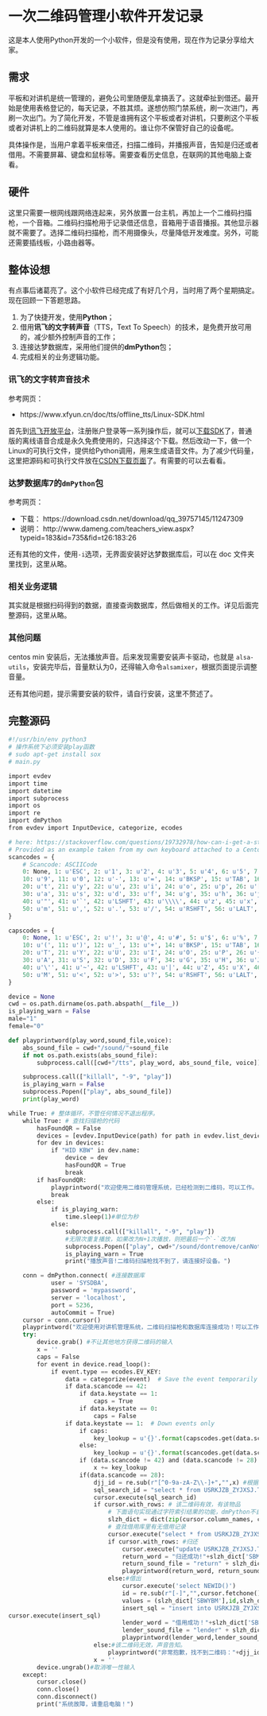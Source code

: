 # 一次二维码管理小软件开发记录

这是本人使用Python开发的一个小软件，但是没有使用，现在作为记录分享给大家。

## 需求

平板和对讲机是统一管理的，避免公司里随便乱拿搞丢了。这就牵扯到借还。最开始是使用表格登记的，每天记录，不胜其烦。遂想仿照门禁系统，刷一次进门，再刷一次出门。为了简化开发，不管是谁拥有这个平板或者对讲机，只要刷这个平板或者对讲机上的二维码就算是本人使用的。谁让你不保管好自己的设备呢。

具体操作是，当用户拿着平板来借还，扫描二维码，并播报声音，告知是归还或者借用。不需要屏幕、键盘和鼠标等。需要查看历史信息，在联网的其他电脑上查看。

## 硬件

这里只需要一根网线跟网络连起来，另外放置一台主机，再加上一个二维码扫描枪，一个音箱。二维码扫描枪用于记录借还信息，音箱用于语音播报。其他显示器就不需要了。选择二维码扫描枪，而不用摄像头，尽量降低开发难度。另外，可能还需要插线板，小路由器等。

## 整体设想

有点事后诸葛亮了。这个小软件已经完成了有好几个月，当时用了两个星期搞定。现在回顾一下答题思路。

1. 为了快捷开发，使用**Python**；
1. 借用**讯飞的文字转声音**（TTS，Text To Speech）的技术，是免费开放可用的，减少额外控制声音的工作；
1. 连接达梦数据库，采用他们提供的**dmPython**包；
1. 完成相关的业务逻辑功能。

### 讯飞的文字转声音技术

参考网页：

- https://www.xfyun.cn/doc/tts/offline_tts/Linux-SDK.html

首先到[讯飞开放平台](https://www.xfyun.cn/)，注册账户登录等一系列操作后，就可以[下载SDK](https://www.xfyun.cn/sdk/dispatcher)了，普通版的离线语音合成是永久免费使用的，只选择这个下载。然后改动一下，做一个Linux的可执行文件，提供给Python调用，用来生成语音文件。为了减少代码量，这里把源码和可执行文件放在[CSDN下载页面](https://download.csdn.net/download/bubifengyun/12120935)了。有需要的可以去看看。

### 达梦数据库7的`dmPython`包

参考网页：

- 下载： https://download.csdn.net/download/qq_39757145/11247309
- 说明： http://www.dameng.com/teachers_view.aspx?typeid=183&id=735&fid=t26:183:26

还有其他的文件，使用`-i`选项，无界面安装好达梦数据库后，可以在 doc 文件夹里找到，这里从略。

### 相关业务逻辑

其实就是根据扫码得到的数据，直接查询数据库，然后做相关的工作。详见后面完整源码，这里从略。

### 其他问题

centos min 安装后，无法播放声音。后来发现需要安装声卡驱动，也就是 `alsa-utils`，安装完毕后，音量默认为0，还得输入命令`alsamixer`，根据页面提示调整音量。

还有其他问题，提示需要安装的软件，请自行安装，这里不赘述了。

## 完整源码

```python
#!/usr/bin/env python3
# 操作系统下必须安装play函数 
# sudo apt-get install sox
# main.py

import evdev
import time
import datetime
import subprocess
import os
import re
import dmPython
from evdev import InputDevice, categorize, ecodes

# here: https://stackoverflow.com/questions/19732978/how-can-i-get-a-string-from-hid-device-in-python-with-evdev
# Provided as an example taken from my own keyboard attached to a Centos 6 box:
scancodes = {
    # Scancode: ASCIICode
    0: None, 1: u'ESC', 2: u'1', 3: u'2', 4: u'3', 5: u'4', 6: u'5', 7: u'6', 8: u'7', 9: u'8',
    10: u'9', 11: u'0', 12: u'-', 13: u'=', 14: u'BKSP', 15: u'TAB', 16: u'q', 17: u'w', 18: u'e', 19: u'r',
    20: u't', 21: u'y', 22: u'u', 23: u'i', 24: u'o', 25: u'p', 26: u'[', 27: u']', 28: u'CRLF', 29: u'LCTRL',
    30: u'a', 31: u's', 32: u'd', 33: u'f', 34: u'g', 35: u'h', 36: u'j', 37: u'k', 38: u'l', 39: u';',
    40: u'"', 41: u'`', 42: u'LSHFT', 43: u'\\\\', 44: u'z', 45: u'x', 46: u'c', 47: u'v', 48: u'b', 49: u'n',
    50: u'm', 51: u',', 52: u'.', 53: u'/', 54: u'RSHFT', 56: u'LALT', 57: u' ', 74: u'-', 100: u'RALT'
}

capscodes = {
    0: None, 1: u'ESC', 2: u'!', 3: u'@', 4: u'#', 5: u'$', 6: u'%', 7: u'^', 8: u'&', 9: u'*',
    10: u'(', 11: u')', 12: u'_', 13: u'+', 14: u'BKSP', 15: u'TAB', 16: u'Q', 17: u'W', 18: u'E', 19: u'R',
    20: u'T', 21: u'Y', 22: u'U', 23: u'I', 24: u'O', 25: u'P', 26: u'{', 27: u'}', 28: u'CRLF', 29: u'LCTRL',
    30: u'A', 31: u'S', 32: u'D', 33: u'F', 34: u'G', 35: u'H', 36: u'J', 37: u'K', 38: u'L', 39: u':',
    40: u'\'', 41: u'~', 42: u'LSHFT', 43: u'|', 44: u'Z', 45: u'X', 46: u'C', 47: u'V', 48: u'B', 49: u'N',
    50: u'M', 51: u'<', 52: u'>', 53: u'?', 54: u'RSHFT', 56: u'LALT', 57: u' ', 74: u'-', 100: u'RALT'
}

device = None
cwd = os.path.dirname(os.path.abspath(__file__))
is_playing_warn = False
male="1"
female="0"

def playprintword(play_word,sound_file,voice):
    abs_sound_file = cwd+"/sound/"+sound_file
    if not os.path.exists(abs_sound_file):
        subprocess.call([cwd+"/tts", play_word, abs_sound_file, voice])

    subprocess.call(["killall", "-9", "play"])
    is_playing_warn = False
    subprocess.Popen(["play", abs_sound_file])
    print(play_word)

while True: # 整体循环，不管任何情况不退出程序。
    while True: # 查找扫描枪的代码
        hasFoundQR = False
        devices = [evdev.InputDevice(path) for path in evdev.list_devices()]
        for dev in devices:
            if "HID KBW" in dev.name:
                device = dev
                hasFoundQR = True
                break
        if hasFoundQR:
            playprintword("欢迎使用二维码管理系统，已经检测到二维码，可以工作。","hasFoundQrDevice",female)
            break
        else:
            if is_playing_warn:
                time.sleep(1)#单位为秒
            else:
                subprocess.call(["killall", "-9", "play"])
                #无限次重复播放，如果改为N+1次播放，则把最后一个`-`改为N
                subprocess.Popen(["play", cwd+"/sound/dontremove/canNotFindQrDevice.wav", "repeat", "-"])
                is_playing_warn = True
                print("播放声音!二维码扫描枪找不到了，请连接好设备。")

    conn = dmPython.connect( #连接数据库
            user = 'SYSDBA',
            password = 'mypassword',
            server = 'localhost',
            port = 5236,
            autoCommit = True)
    cursor = conn.cursor()
    playprintword("欢迎使用对讲机管理系统，二维码扫描枪和数据库连接成功！可以工作",'databasesuccess',female)
    try:
        device.grab() #不让其他地方获得二维码的输入
        x = ''
        caps = False
        for event in device.read_loop():
            if event.type == ecodes.EV_KEY:
                data = categorize(event)  # Save the event temporarily to introspect it
                if data.scancode == 42:
                    if data.keystate == 1:
                        caps = True
                    if data.keystate == 0:
                        caps = False
                if data.keystate == 1:  # Down events only
                    if caps:
                        key_lookup = u'{}'.format(capscodes.get(data.scancode)) or u'UNKNOWN:[{}]'.format(data.scancode)  # Lookup or return UNKNOWN:XX
                    else:
                        key_lookup = u'{}'.format(scancodes.get(data.scancode)) or u'UNKNOWN:[{}]'.format(data.scancode)  # Lookup or return UNKNOWN:XX
                    if (data.scancode != 42) and (data.scancode != 28):
                        x += key_lookup  
                    if(data.scancode == 28):
                        djj_id = re.sub(r"[^0-9a-zA-Z\\-]+","",x) #根据本单位实际，只保留数字字母和短横线
                        sql_search_id = "select * from USRKJZB_ZYJXSJ.T_KJZB_BZSB_SLGL_SLZH where YSBWYBM = '{YSBWYBM}'".format(YSBWYBM=djj_id)
                        cursor.execute(sql_search_id)
                        if cursor.with_rows: # 该二维码有效，有该物品
                            # 下面语句实现通过字符索引结果的功能，dmPython不自带，只好手动实现该功能
                            slzh_dict = dict(zip(cursor.column_names, cursor.fetchone()))
                            # 查找借用库里有无借用记录
                            cursor.execute("select * from USRKJZB_ZYJXSJ.T_KJZB_BZSB_LYGH_LYGHJL where YSBWYBM = '" + djj_id + "' and GHRXM is NULL")
                            if cursor.with_rows: #归还
                                cursor.execute("update USRKJZB_ZYJXSJ.T_KJZB_BZSB_LYGH_LYGHJL set GHRXM=?, GHRBS=?,GHSJ=NOW where YSBWYBM = '" + djj_id + "' and GHRXM is NULL",slzh_dict['SYWHR'],slzh_dict['SYWHR'])
                                return_word = "归还成功!"+slzh_dict['SBMC']+"，编号为：" +djj_id+"，使用维护人为："+slzh_dict['SYWHR']
                                return_sound_file = "return" + slzh_dict['SBWYBM']+slzh_dict['SYWHR']
                                playprintword(return_word, return_sound_file, male)
                            else:#借出
                                cursor.execute('select NEWID()')
                                id = re.sub(r"[-]","",cursor.fetchone()[0])
                                values = (slzh_dict['SBWYBM'],id,slzh_dict['SBMC'],slzh_dict['SBXH'],slzh_dict['SYWHR'],slzh_dict['SYWHR'],slzh_dict['ID'],slzh_dict['PZM'],slzh_dict['YSBWYBM'])
                                insert_sql = "insert into USRKJZB_ZYJXSJ.T_KJZB_BZSB_LYGH_LYGHJL values('%s','%s','%s','%s','%s','%s',NOW,NULL,NULL,NULL,NULL,NOW,0,'%s','%s','%s',NULL,NULL,NULL,NULL)" % values
cursor.execute(insert_sql)
                                lender_word = "借用成功！"+slzh_dict['SBMC']+"，编号为：" +djj_id+"，使用维护人为："+slzh_dict['SYWHR']
                                lender_sound_file = "lender" + slzh_dict['SBWYBM']+slzh_dict['SYWHR']
                                playprintword(lender_word,lender_sound_file, female)
                        else:#该二维码无效，声音告知。
                            playprintword("非常抱歉，找不到二维码："+djj_id, djj_id,male)
                        x = ''
        device.ungrab()#取消唯一性输入
    except:
        cursor.close()
        conn.close()
        conn.disconnect()
        print("系统故障，请重启电脑！")
```
